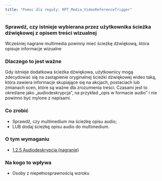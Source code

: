 ```yaml
---
title: "Pomoc dla reguły: RPT_Media_VideoReferenceTrigger"
---
```


<div className="toolHelp">
<Row>
<Column colLg={16} colMd={8} colSm={4} className="toolHead">

### Sprawdź, czy istnieje wybierana przez użytkownika ścieżka dźwiękowej z opisem treści wizualnej

<div id="locLevel"></div>

Wcześniej nagrane multimedia powinny mieć ścieżkę dźwiękową, która opisuje informacje wizualne

</Column>
</Row>
<Row>
<Column colLg={11} colMd={5} colSm={4} className="toolMain">

### Dlaczego to jest ważne

Gdy istnieje dodatkowa ścieżka dźwiękowa, użytkownicy mogą zdecydować się na zastąpienie oryginalnej ścieżki dźwiękowej wideo taką, która zawiera informacje skupiające się na akcjach, postaciach lub zmianach scen, które są ważne dla zrozumienia treści. Czasami jest to określane jako „audiodeskrypcja”, na przykład „opis w formacie audio” i nie powinno być mylone z napisami.

<div id="locSnippet"></div>

### Co zrobić

 * Sprawdź, czy multimedium ma ścieżkę opisu audio;
 * LUB dodaj ścieżkę opisu audio do multimedium.

</Column>
<Column colLg={5} colMd={3} colSm={4} className="toolLeft">

### O tym wymaganiu

* [1.2.5 Audiodeskrypcja (nagranie)](https://wcag.lepszyweb.pl/#audio-description-prerecorded)

### Na kogo to wpływa

 * Osoby z niepełnosprawnością wzroku

</Column>
</Row>
</div>

